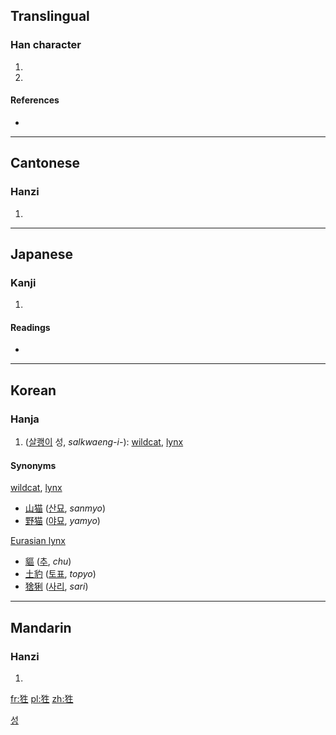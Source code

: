 ==Translingual==

===Han character===
{{Han char|rn=94|rad=犬|as=05|sn=8|four=4521<sub>0</sub>|canj=大竹竹手一 (KHHQM)}}

# {{archaic form of|猩|lang=cmn}}
# {{archaic form of|鼪|lang=cmn}}

====References====
* {{Han ref|kx=0708.200|dkj=20324|dj=1121.030|hdz=21340.070|uh=72CC|ud=29388|bh=CD64|bd=52580}}

----

==Cantonese==

===Hanzi===
{{yue-hanzi|jyut=sing3|y=sing3}}

# {{defn|lang=yue|sort=犬05}}

----

==Japanese==

===Kanji===
{{ja-kanji|grade=|rs=犬05}}

# {{defn|lang=ja|sort=犬05}}

====Readings====
* {{ja-readings
|goon=[[しょう]] (shō)
|kanon=[[せい]] (sei)
|kun=[[しょうじょう]] (shōujō)}}

----

==Korean==

===Hanja===
{{ko-hanja|hangeul=성|eumhun=|rv=seong|mr=|y=}}

# ([[삵|살쾡이]] 성, ''salkwaeng-i-''): [[wildcat]], [[lynx]]

====Synonyms====
{{top2}} 
; [[wildcat]], [[lynx]]
* [[山猫]] ([[산묘]], ''sanmyo'') 
* [[野猫]] ([[야묘]], ''yamyo'') 
{{mid2}}
; [[w:Eurasian lynx|Eurasian lynx]]
* [[貙]] ([[추]], ''chu'') 
* [[土豹]] ([[토표]], ''topyo'')
* [[猞猁]] ([[사리]], ''sari'') 
{{bottom}}

[[Category:Hanja readings|성]]

----

==Mandarin==

===Hanzi===
{{cmn-hanzi|pin=[[shēng]] ([[sheng1]]), [[xīng]] ([[xing1]])|wg=sheng<sup>1</sup>, hsing<sup>1</sup>}}

# {{defn|lang=cmn|sort=犬05}}

[[fr:狌]]
[[pl:狌]]
[[zh:狌]]